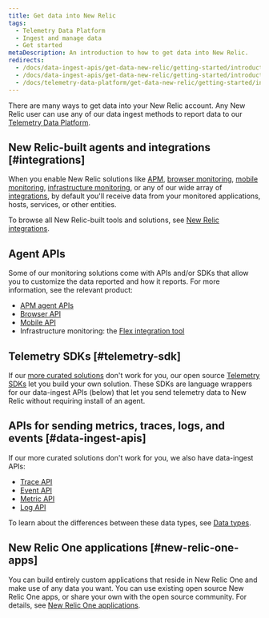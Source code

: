 ```yaml
---
title: Get data into New Relic
tags:
  - Telemetry Data Platform
  - Ingest and manage data
  - Get started
metaDescription: An introduction to how to get data into New Relic.
redirects:
  - /docs/data-ingest-apis/get-data-new-relic/getting-started/introduction-new-relic-data-ingest
  - /docs/data-ingest-apis/get-data-new-relic/getting-started/introduction-new-relic-data-ingest-apis-sdks
  - /docs/telemetry-data-platform/get-data-new-relic/getting-started/introduction-new-relic-data-ingest-apis-sdks
---
```


There are many ways to get data into your New Relic account. Any New Relic user can use any of our data ingest methods to report data to our [Telemetry Data Platform](/docs/telemetry-data-platform/get-started/capabilities/get-know-telemetry-data-platform).

## New Relic-built agents and integrations [#integrations]

When you enable New Relic solutions like [APM](/docs/apm), [browser monitoring](/docs/browser), [mobile monitoring](/docs/mobile-monitoring), [infrastructure monitoring](/docs/infrastructure), or any of our wide array of [integrations](https://newrelic.com/integrations), by default you'll receive data from your monitored applications, hosts, services, or other entities.

To browse all New Relic-built tools and solutions, see [New Relic integrations](https://newrelic.com/integrations).

## Agent APIs

Some of our monitoring solutions come with APIs and/or SDKs that allow you to customize the data reported and how it reports. For more information, see the relevant product:

* [APM agent APIs](/docs/apis/get-started/intro-apis/introduction-new-relic-apis#apm-api)
* [Browser API](/docs/apis/get-started/intro-apis/introduction-new-relic-apis#browser-api)
* [Mobile API](/docs/apis/get-started/intro-apis/introduction-new-relic-apis#mobile-api)
* Infrastructure monitoring: the [Flex integration tool](/docs/integrations/host-integrations/host-integrations-list/flex-integration-tool-build-your-own-integration)

## Telemetry SDKs [#telemetry-sdk]

If our [more curated solutions](#integrations) don't work for you, our open source [Telemetry SDKs](/docs/data-ingest-apis/get-data-new-relic/new-relic-sdks/telemetry-sdks-send-custom-telemetry-data-new-relic) let you build your own solution. These SDKs are language wrappers for our data-ingest APIs (below) that let you send telemetry data to New Relic without requiring install of an agent.

## APIs for sending metrics, traces, logs, and events [#data-ingest-apis]

If our more curated solutions don't work for you, we also have data-ingest APIs:

* [Trace API](/docs/telemetry-data-platform/get-data/apis/introduction-trace-api/)
* [Event API](/docs/insights/insights-data-sources/custom-data/introduction-event-api)
* [Metric API](/docs/telemetry-data-platform/ingest-manage-data/ingest-apis/introduction-metric-api/)
* [Log API](/docs/logs/new-relic-logs/log-api/introduction-log-api)

To learn about the differences between these data types, see [Data types](/docs/using-new-relic/data/understand-data/new-relic-data-types).

## New Relic One applications [#new-relic-one-apps]

You can build entirely custom applications that reside in New Relic One and make use of any data you want. You can use existing open source New Relic One apps, or share your own with the open source community. For details, see [New Relic One applications](/docs/new-relic-one/use-new-relic-one/build-new-relic-one/new-relic-one-build-your-own-custom-new-relic-one-application).

